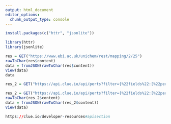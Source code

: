 ```yaml
---
output: html_document
editor_options: 
  chunk_output_type: console
---
```


```r
install.packages(c("httr", "jsonlite"))
```

```r
library(httr)
library(jsonlite)
```

```r
res = GET("https://www.ebi.ac.uk/unichem/rest/mapping/2/25")
rawToChar(res$content)
data = fromJSON(rawToChar(res$content))
View(data)
data

res_2 = GET("https://api.clue.io/api/perts?filter={%22fields%22:[%22pert_id%22,%22pert_iname%22,%22id%22,%22structure_url%22,%22canonical_smiles%22,%22moa%22,%22mls_id%22],%22limit%22:100000}&user_key=5f6f0aa8f8c3c6239feb822577030e2b")

res_2 = GET("https://api.clue.io/api/perts?filter={%22fields%22:[%22pert_id%22,%22pert_url%22,%22inchi_key%22,%22inchi_string%22,%22pert_iname%22,%22id%22,%22structure_url%22,%22canonical_smiles%22,%22moa%22,%22mls_id%22],%22skip%22:1000}&user_key=5f6f0aa8f8c3c6239feb822577030e2b")
rawToChar(res_2$content)
data = fromJSON(rawToChar(res_2$content))
View(data)

https://clue.io/developer-resources#apisection


```

